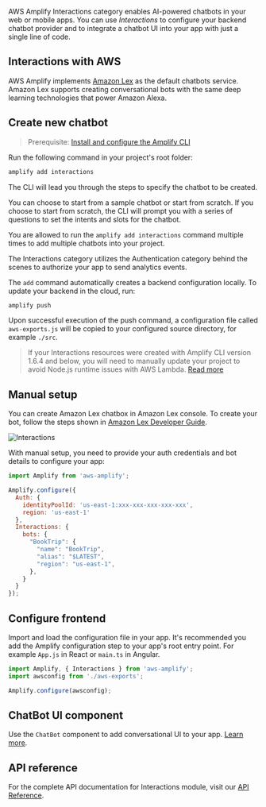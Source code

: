 AWS Amplify Interactions category enables AI-powered chatbots in your web or mobile apps. You can use *Interactions* to configure your backend chatbot provider and to integrate a chatbot UI into your app with just a single line of code.

## Interactions with AWS

AWS Amplify implements [Amazon Lex](https://aws.amazon.com/lex) as the default chatbots service. Amazon Lex supports creating conversational bots with the same deep learning technologies that power Amazon Alexa.

## Create new chatbot

> Prerequisite: [Install and configure the Amplify CLI](/cli/start/install)

Run the following command in your project's root folder:

```bash
amplify add interactions
```

The CLI will lead you through the steps to specify the chatbot to be created. 

You can choose to start from a sample chatbot or start from scratch.  If you choose to start from scratch, the CLI will prompt you with a series of questions to set the intents and slots for the chatbot. 

You are allowed to run the `amplify add interactions` command multiple times to add multiple chatbots into your project.

<Callout warning>
The Interactions category utilizes the Authentication category behind the scenes to authorize your app to send analytics events.
</Callout>

The `add` command automatically creates a backend configuration locally. To update your backend in the cloud, run:

```bash
amplify push
```

Upon successful execution of the push command, a configuration file called `aws-exports.js` will be copied to your configured source directory, for example `./src`. 

> If your Interactions resources were created with Amplify CLI version 1.6.4 and below, you will need to manually update your project to avoid Node.js runtime issues with AWS Lambda. [Read more](/cli/migration/lambda-node-version-update)

## Manual setup

You can create Amazon Lex chatbox in Amazon Lex console. To create your bot, follow the steps shown in [Amazon Lex Developer Guide](https://docs.aws.amazon.com/lex/latest/dg/getting-started.html).
 
![Interactions](/images/interactions_lex_console_edit_bot.jpg)


With manual setup, you need to provide your auth credentials and bot details to configure your app:

```javascript
import Amplify from 'aws-amplify';

Amplify.configure({
  Auth: {
    identityPoolId: 'us-east-1:xxx-xxx-xxx-xxx-xxx',
    region: 'us-east-1'
  },
  Interactions: {
    bots: {
      "BookTrip": {
        "name": "BookTrip",
        "alias": "$LATEST",
        "region": "us-east-1",
      },
    }
  }
});
```

## Configure frontend

Import and load the configuration file in your app. It's recommended you add the Amplify configuration step to your app's root entry point. For example `App.js` in React or `main.ts` in Angular.

```javascript
import Amplify, { Interactions } from 'aws-amplify';
import awsconfig from './aws-exports';

Amplify.configure(awsconfig);
```

## ChatBot UI component

Use the `ChatBot` component to add conversational UI to your app. [Learn more](/ui-legacy/interactions/chatbot).

## API reference

For the complete API documentation for Interactions module, visit our [API Reference](https://aws-amplify.github.io/amplify-js/api/classes/interactions.html).
